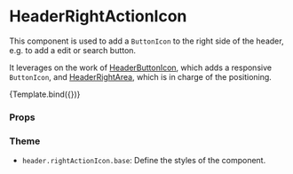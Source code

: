 
<Meta
  title="Components/Header/HeaderRightActionIcon"
  component={HeaderRightActionIcon}
/>

# HeaderRightActionIcon

This component is used to add a `ButtonIcon` to the right side of the header, e.g. to add a edit or search button.

It leverages on the work of [HeaderButtonIcon](/docs/components-header-headerbuttonicon--default-story), which adds a responsive `ButtonIcon`, and [HeaderRightArea](/docs/components-header-headerrightarea--default-story), which is in charge of the positioning.


<Canvas>
  <Story
    name="Default"
    args={{ icon: 'Save' }}
    argTypes={{
      icon: {
        options: ['Save', 'Forward'],
        mapping: {
          Save: IconSave,
          Forward: IconForward,
        },
        control: { type: 'select' },
      },
      onClick: { control: false },
    }}
  >
    {Template.bind({})}
  </Story>
</Canvas>

### Props

<ArgsTable story="Default" />

### Theme

- `header.rightActionIcon.base`: Define the styles of the component.
